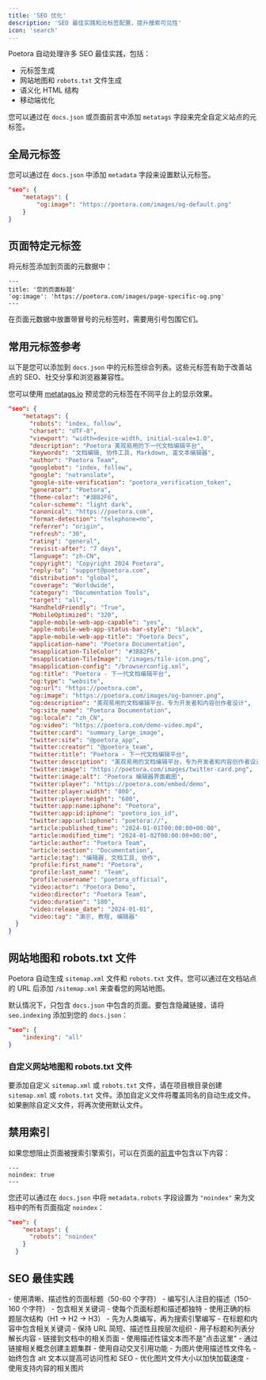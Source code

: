 ```yaml
---
title: 'SEO 优化'
description: 'SEO 最佳实践和元标签配置，提升搜索可见性'
icon: 'search'
---
```


Poetora 自动处理许多 SEO 最佳实践，包括：

- 元标签生成
- 网站地图和 `robots.txt` 文件生成
- 语义化 HTML 结构
- 移动端优化

您可以通过在 `docs.json` 或页面前言中添加 `metatags` 字段来完全自定义站点的元标签。

## 全局元标签

您可以通过在 `docs.json` 中添加 `metadata` 字段来设置默认元标签。

```json
"seo": {
    "metatags": {
        "og:image": "https://poetora.com/images/og-default.png"
    }
}
```

## 页面特定元标签

将元标签添加到页面的元数据中：

```mdx
---
title: '您的页面标题'
'og:image': 'https://poetora.com/images/page-specific-og.png'
---
```

<Warning>
  在页面元数据中放置带冒号的元标签时，需要用引号包围它们。
</Warning>

## 常用元标签参考

以下是您可以添加到 `docs.json` 中的元标签综合列表。这些元标签有助于改善站点的 SEO、社交分享和浏览器兼容性。

您可以使用 [metatags.io](https://metatags.io/) 预览您的元标签在不同平台上的显示效果。

```json expandable
"seo": {
    "metatags": {
      "robots": "index, follow",
      "charset": "UTF-8",
      "viewport": "width=device-width, initial-scale=1.0",
      "description": "Poetora 美观易用的下一代文档编辑平台",
      "keywords": "文档编辑, 协作工具, Markdown, 富文本编辑器",
      "author": "Poetora Team",
      "googlebot": "index, follow",
      "google": "notranslate",
      "google-site-verification": "poetora_verification_token",
      "generator": "Poetora",
      "theme-color": "#3B82F6",
      "color-scheme": "light dark",
      "canonical": "https://poetora.com",
      "format-detection": "telephone=no",
      "referrer": "origin",
      "refresh": "30",
      "rating": "general",
      "revisit-after": "7 days",
      "language": "zh-CN",
      "copyright": "Copyright 2024 Poetora",
      "reply-to": "support@poetora.com",
      "distribution": "global",
      "coverage": "Worldwide",
      "category": "Documentation Tools",
      "target": "all",
      "HandheldFriendly": "True",
      "MobileOptimized": "320",
      "apple-mobile-web-app-capable": "yes",
      "apple-mobile-web-app-status-bar-style": "black",
      "apple-mobile-web-app-title": "Poetora Docs",
      "application-name": "Poetora Documentation",
      "msapplication-TileColor": "#3B82F6",
      "msapplication-TileImage": "/images/tile-icon.png",
      "msapplication-config": "/browserconfig.xml",
      "og:title": "Poetora - 下一代文档编辑平台",
      "og:type": "website",
      "og:url": "https://poetora.com",
      "og:image": "https://poetora.com/images/og-banner.png",
      "og:description": "美观易用的文档编辑平台，专为开发者和内容创作者设计",
      "og:site_name": "Poetora Documentation",
      "og:locale": "zh_CN",
      "og:video": "https://poetora.com/demo-video.mp4",
      "twitter:card": "summary_large_image",
      "twitter:site": "@poetora_app",
      "twitter:creator": "@poetora_team",
      "twitter:title": "Poetora - 下一代文档编辑平台",
      "twitter:description": "美观易用的文档编辑平台，专为开发者和内容创作者设计",
      "twitter:image": "https://poetora.com/images/twitter-card.png",
      "twitter:image:alt": "Poetora 编辑器界面截图",
      "twitter:player": "https://poetora.com/embed/demo",
      "twitter:player:width": "800",
      "twitter:player:height": "600",
      "twitter:app:name:iphone": "Poetora",
      "twitter:app:id:iphone": "poetora_ios_id",
      "twitter:app:url:iphone": "poetora://",
      "article:published_time": "2024-01-01T00:00:00+00:00",
      "article:modified_time": "2024-01-02T00:00:00+00:00",
      "article:author": "Poetora Team",
      "article:section": "Documentation",
      "article:tag": "编辑器, 文档工具, 协作",
      "profile:first_name": "Poetora",
      "profile:last_name": "Team",
      "profile:username": "poetora_official",
      "video:actor": "Poetora Demo",
      "video:director": "Poetora Team",
      "video:duration": "180",
      "video:release_date": "2024-01-01",
      "video:tag": "演示, 教程, 编辑器"
  }
}
```

## 网站地图和 robots.txt 文件

Poetora 自动生成 `sitemap.xml` 文件和 `robots.txt` 文件。您可以通过在文档站点的 URL 后添加 `/sitemap.xml` 来查看您的网站地图。

默认情况下，只包含 `docs.json` 中包含的页面。要包含隐藏链接，请将 `seo.indexing` 添加到您的 `docs.json`：

```json
"seo": {
    "indexing": "all"
}
```

### 自定义网站地图和 robots.txt 文件

要添加自定义 `sitemap.xml` 或 `robots.txt` 文件，请在项目根目录创建 `sitemap.xml` 或 `robots.txt` 文件。添加自定义文件将覆盖同名的自动生成文件。如果删除自定义文件，将再次使用默认文件。

## 禁用索引

如果您想阻止页面被搜索引擎索引，可以在页面的[前言](pages)中包含以下内容：

```
---
noindex: true
---
```

您还可以通过在 `docs.json` 中将 `metadata.robots` 字段设置为 `"noindex"` 来为文档中的所有页面指定 `noindex`：

```json
"seo": {
    "metatags": {
      "robots": "noindex"
    }
  }
```

## SEO 最佳实践

<AccordionGroup>
<Accordion title="编写描述性标题和描述">
- 使用清晰、描述性的页面标题（50-60 个字符）
- 编写引人注目的描述（150-160 个字符）
- 包含相关关键词
- 使每个页面标题和描述都独特
</Accordion>

<Accordion title="优化内容结构">
  - 使用正确的标题层次结构（H1 → H2 → H3） -
  先为人类编写，再为搜索引擎编写 -
  在标题和内容中包含相关关键词 - 保持 URL
  简短、描述性且按层次组织 -
  用子标题和列表分解长内容
</Accordion>

<Accordion title="内部链接策略">
  - 链接到文档中的相关页面 -
  使用描述性锚文本而不是"点击这里" -
  通过链接相关概念创建主题集群 -
  使用自动交叉引用功能
</Accordion>

<Accordion title="图片 SEO">
- 为图片使用描述性文件名
- 始终包含 alt 文本以提高可访问性和 SEO
- 优化图片文件大小以加快加载速度
- 使用支持内容的相关图片
</Accordion>
</AccordionGroup>
